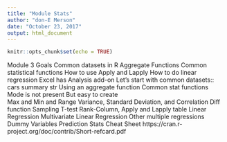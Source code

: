 ```yaml
---
title: "Module Stats"
author: "don-E Merson"
date: "October 23, 2017"
output: html_document
---
```


```r
knitr::opts_chunk$set(echo = TRUE)
```

Module 3 Goals
Common datasets in R
Aggregate Functions
Common statistical functions
How to use Apply and Lapply
How to do linear regression
Excel has Analysis add-on
Let’s start with common datasets::
cars
summary
str
Using an aggregate function
Common stat functions
Mode is not present
But easy to create	
Max and Min and Range
Variance, Standard Deviation, and Correlation
Diff function
Sampling
T-test
Rank-Column, Apply and Lapply
table
Linear Regression
Multivariate Linear Regression
Other multiple regressions
Dummy Variables
Prediction
Stats Cheat Sheet
https://cran.r-project.org/doc/contrib/Short-refcard.pdf

